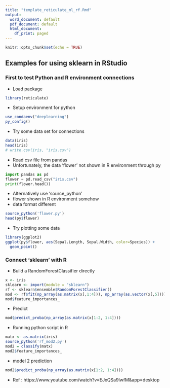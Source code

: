 ---
title: "template_reticulate_ml_rf.Rmd"
output:
  word_document: default
  pdf_document: default
  html_document:
    df_print: paged
---

```{r setup, include=FALSE}
knitr::opts_chunk$set(echo = TRUE)
```

## Examples for using sklearn in RStudio
### First to test Python and R environment connections
* Load package
```{r}
library(reticulate)
```
* Setup environment for python
```{r}
use_condaenv("deeplearning")
py_config()
```
* Try some data set for connections
```{r}
data(iris)
head(iris)
# write.csv(iris, "iris.csv")
```
* Read csv file from pandas
* Unfortunately, the data 'flower' not shown in R environment through py
```{python}
import pandas as pd
flower = pd.read_csv("iris.csv")
print(flower.head())
```

* Alternatively use 'source_python'
* flower shown in R environment somehow
* data format different
```{r}
source_python('flower.py')
head(py$flower)
```

* Try plotting some data
```{r message=FALSE, warning=FALSE}
library(ggplot2)
ggplot(py$flower, aes(Sepal.Length, Sepal.Width, color=Species)) + 
  geom_point()
```

### Connect 'sklearn' with R
* Build a RandomForestClassifier directly
```{r}
x <- iris
sklearn <- import(module = "sklearn")
rf <- sklearn$ensemble$RandomForestClassifier()
mod <- rf$fit(np_array(as.matrix(x[,1:4])), np_array(as.vector(x[,5])))
mod$feature_importances_
```
* Predict
```{r}
mod$predict_proba(np_array(as.matrix(x[1:2, 1:4])))
```

* Running python script in R
```{r}
matx <- as.matrix(iris)
source_python('rf_mod2.py')
mod2 = classify(matx)
mod2$feature_importances_
```
* model 2 prediction
```{r}
mod2$predict_proba(np_array(as.matrix(x[1:2, 1:4])))
```

* Ref : https://www.youtube.com/watch?v=EJxQSa9lwfM&app=desktop
